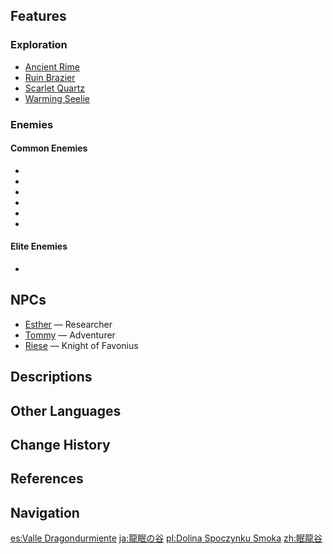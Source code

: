{{Location Infobox
|image        = Wyrmrest Valley.png
|type         = Subarea
|region       = Mondstadt
|area         = Dragonspine
}}
{{Location Intro|description=<p>Durin's skull and ribcage can be found here.</p><p>The Dragon's Core can be used to create [[Vitalized Dragontooth]] by simply offering [[Strange Tooth]] on it. It is also a [[source of warmth]].</p>}}

==Features==
===Exploration===
*[[Ancient Rime]]
*[[Ruin Brazier]]
*[[Scarlet Quartz]]
*[[Warming Seelie]]

===Enemies===
====Common Enemies====
*{{Enemy|Fatui Skirmisher - Geochanter Bracer}}
*{{Enemy|Fatui Skirmisher - Pyroslinger Bracer}}
*{{Enemy|Fatui Skirmisher - Cryogunner Legionnaire}}
*{{Enemy|Fatui Skirmisher - Cryogunner Legionnaire}}
*{{Enemy|Fatui Skirmisher - Anemoboxer Vanguard}}
*{{Enemy|Fatui Skirmisher - Electrohammer Vanguard}}

====Elite Enemies====
*{{Enemy|Fatui Cryo Cicin Mage}}

==NPCs==
* [[Esther]] &mdash; Researcher
* [[Tommy]]  &mdash; Adventurer
* [[Riese]]  &mdash; Knight of Favonius

==Descriptions==
{{Description|The final resting place of the [[Durin|black dragon]]. The life force exuding from the dragon's  core has dyed the steep valley's silvery snow in scarlet red.|Version 1.2 [https://webstatic-sea.mihoyo.com/ys/event/e20201216new/index.html Preview Page]}}

==Other Languages==
{{Other Languages
|en      = Wyrmrest Valley
|zhs     = 眠龙谷
|zhs_rm  = Miánlóng-gǔ
|zht     = 眠龍谷
|zht_rm  = Miánlóng-gǔ
|zh_tl   = Sleeping Dragon Valley
|ja      = {{Rubi|龍|りゅう|眠|みん}}の{{Rubi|谷|たに}}
|ja_rm   = Ryuumin no Tani<ref>[[Map]], Label: Wyrmrest Valley (Japanese)</ref>
|ja_tl   = Sleeping Dragon Valley
|ko      = 드래곤이 잠든 {{tt|협곡|峽谷}}
|ko_rm   = Deuraegon-i Jamdeun Hyeopgok
|ko_tl   = Sleeping Dragon Canyon
|es      = Valle Dragondurmiente
|es_tl   = Sleepingdragon Valley
|fr      = Vallée Ronfledragon
|fr_tl   = Snoredragon Valley
|ru      = Ущелье спящего дракона
|ru_tl   = Sleeping Dragon Gorge
|th      = Wyrmrest Valley
|vi      = Thung Lũng Rồng Ngủ
|vi_tl   = Sleeping Dragon Valley
|de      = Schlummerdrachental
|de_tl   = Slumbering Dragon Valley
|id      = Wyrmrest Valley
|pt      = Vale do Dragão Adormecido
|pt_tl   = Valley of the Sleeping Dragon
|tr      = Ejderkabri Vadisi
|tr_tl   = 
|it      = Valle del Dormidrago
|it_tl   = Sleepdragon Valley
}}

==Change History==
{{Change History|1.2}}

==References==
{{Reflist}}

==Navigation==
{{Area Navbox|Mondstadt}}

[[es:Valle Dragondurmiente]]
[[ja:龍眠の谷]]
[[pl:Dolina Spoczynku Smoka]]
[[zh:眠龍谷]]